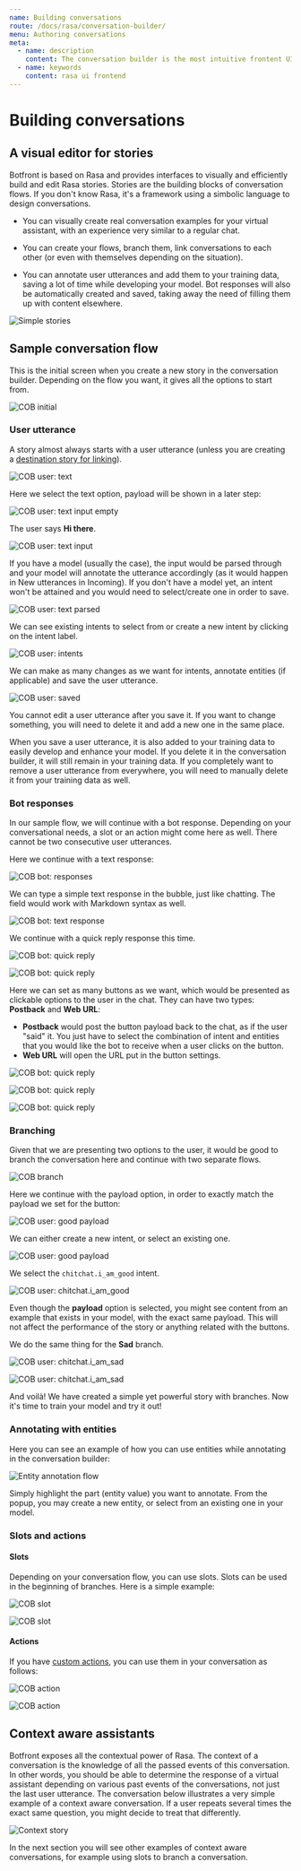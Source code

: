 ```yaml
---
name: Building conversations
route: /docs/rasa/conversation-builder/
menu: Authoring conversations
meta:
  - name: description
    content: The conversation builder is the most intuitive frontent UI for Rasa.
  - name: keywords
    content: rasa ui frontend
---
```


# Building conversations

## A visual editor for stories

Botfront is based on Rasa and provides interfaces to visually and efficiently build and edit Rasa stories.
Stories are the building blocks of conversation flows. If you don't know Rasa, it's a framework using a simbolic language to design conversations.

- You can visually create real conversation examples for your virtual assistant, with an experience very similar to a regular chat.

- You can create your flows, branch them, link conversations to each other (or even with themselves depending on the situation).

- You can annotate user utterances and add them to your training data, saving a lot of time while developing your model. Bot responses will also be automatically created and saved, taking away the need of filling them up with content elsewhere.

![Simple stories](../../../images/stories_cob_1.png)

## Sample conversation flow

This is the initial screen when you create a new story in the conversation builder. Depending on the flow you want, it gives all the options to start from.

![COB initial](../../../images/cob_1.png)

### User utterance

A story almost always starts with a user utterance (unless you are creating a [destination story for linking](/docs/rasa/conversation-flows#linking-stories)).

![COB user: text](../../../images/cob_2.png)

Here we select the text option, payload will be shown in a later step:

![COB user: text input empty](../../../images/cob_3.png)

The user says **Hi there**.

![COB user: text input](../../../images/cob_4.png)

If you have a model (usually the case), the input would be parsed through and your model will annotate the utterance accordingly (as it would happen in New utterances in Incoming). If you don't have a model yet, an intent won't be attained and you would need to select/create one in order to save.

![COB user: text parsed](../../../images/cob_5.png)

We can see existing intents to select from or create a new intent by clicking on the intent label.

![COB user: intents](../../../images/cob_6.png)

We can make as many changes as we want for intents, annotate entities (if applicable) and save the user utterance.

![COB user: saved](../../../images/cob_6_2.png)

<Important type="warning" title="Note">

You cannot edit a user utterance after you save it. If you want to change something, you will need to delete it and add a new one in the same place.

When you save a user utterance, it is also added to your training data to easily develop and enhance your model. If you delete it in the conversation builder, it will still remain in your training data. If you completely want to remove a user utterance from everywhere, you will need to manually delete it from your training data as well.

</Important>

### Bot responses

In our sample flow, we will continue with a bot response. Depending on your conversational needs, a slot or an action might come here as well. There cannot be two consecutive user utterances.

Here we continue with a text response:

![COB bot: responses](../../../images/cob_7.png)

We can type a simple text response in the bubble, just like chatting. The field would work with Markdown syntax as well.

![COB bot: text response](../../../images/cob_8.png)

We continue with a quick reply response this time.

![COB bot: quick reply](../../../images/cob_9.png)

![COB bot: quick reply](../../../images/cob_10.png)

Here we can set as many buttons as we want, which would be presented as clickable options to the user in the chat. They can have two types: **Postback** and **Web URL**:

- **Postback** would post the button payload back to the chat, as if the user "said" it. You just have to select the combination of intent and entities that you would like the bot to receive when a user clicks on the button.
- **Web URL** will open the URL put in the button settings.

![COB bot: quick reply](../../../images/cob_11.png)

![COB bot: quick reply](../../../images/cob_12.png)

![COB bot: quick reply](../../../images/cob_13.png)

### Branching

Given that we are presenting two options to the user, it would be good to branch the conversation here and continue with two separate flows.

![COB branch](../../../images/cob_14.png)

Here we continue with the payload option, in order to exactly match the payload we set for the button:

![COB user: good payload](../../../images/cob_15.png)

We can either create a new intent, or select an existing one.

![COB user: good payload](../../../images/cob_16.png)

We select the `chitchat.i_am_good` intent.

![COB user: chitchat.i_am_good](../../../images/cob_17.png)

<Important type="tip">

Even though the **payload** option is selected, you might see content from an example that exists in your model, with the exact same payload. This will not affect the performance of the story or anything related with the buttons.

</Important>

We do the same thing for the **Sad** branch.

![COB user: chitchat.i_am_sad](../../../images/cob_18.png)

![COB user: chitchat.i_am_sad](../../../images/cob_19.png)

And voilà! We have created a simple yet powerful story with branches. Now it's time to train your model and try it out!

### Annotating with entities

Here you can see an example of how you can use entities while annotating in the conversation builder:

![Entity annotation flow](../../../images/annotation_entity_flow_cob_1.png)

<Important type="tip">

Simply highlight the part (entity value) you want to annotate. From the popup, you may create a new entity, or select from an existing one in your model.

</Important>

### Slots and actions

#### Slots

Depending on your conversation flow, you can use slots. Slots can be used in the beginning of branches. Here is a simple example:

![COB slot](../../../images/cob_slot_1.png)

![COB slot](../../../images/cob_slot_2.png)

#### Actions

If you have [custom actions](/docs/rasa/custom-actions/), you can use them in your conversation as follows:

![COB action](../../../images/cob_action_1.png)

![COB action](../../../images/cob_action_2.png)

## Context aware assistants

Botfront exposes all the contextual power of Rasa. The context of a conversation is the knowledge of all the passed events of this conversation. In other words, you should be able to determine the response of a virtual assistant depending on various past events of the conversations, not just the last user utterance. The conversation below illustrates a very simple example of a context aware conversation. If a user repeats several times the exact same question, you might decide to treat that differently.

![Context story](../../../images/stories_cob_2.png)

In the next section you will see other examples of context aware conversations, for example using slots to branch a conversation.
